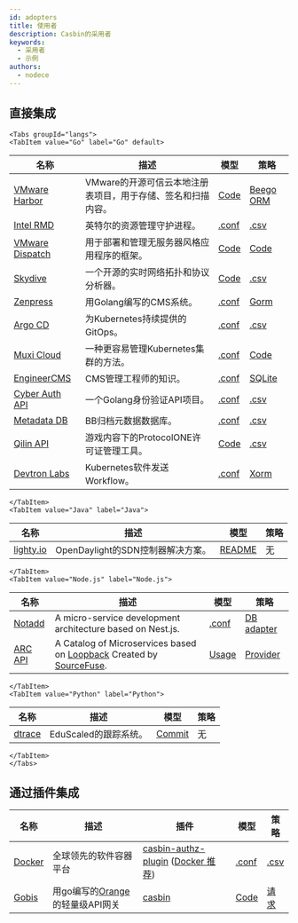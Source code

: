 ```yaml
---
id: adopters
title: 使用者
description: Casbin的采用者
keywords:
  - 采用者
  - 示例
authors:
  - nodece
---
```




## 直接集成

```mdx-code-block
<Tabs groupId="langs">
<TabItem value="Go" label="Go" default>
```

| 名称                                                              | 描述                                | 模型                                                                                                         | 策略                                                                                                   |
| --------------------------------------------------------------- | --------------------------------- | ---------------------------------------------------------------------------------------------------------- | ---------------------------------------------------------------------------------------------------- |
| [VMware Harbor](https://github.com/goharbor/harbor)             | VMware的开源可信云本地注册表项目，用于存储、签名和扫描内容。 | [Code](https://github.com/goharbor/harbor/blob/main/src/pkg/permission/evaluator/rbac/casbin.go) | [Beego ORM](https://github.com/goharbor/harbor/blob/main/src/common/rbac/project/rbac_role.go)    |
| [Intel RMD](https://github.com/intel/rmd)                       | 英特尔的资源管理守护进程。                     | [.conf](https://github.com/intel/rmd/blob/master/etc/rmd/acl/url/model.conf)                               | [.csv](https://github.com/intel/rmd/blob/master/etc/rmd/acl/url/policy.csv)                          |
| [VMware Dispatch](https://github.com/vmware/dispatch)           | 用于部署和管理无服务器风格应用程序的框架。             | [Code](https://github.com/vmware/dispatch/blob/master/pkg/identity-manager/handlers.go#L46-L55)            | [Code](https://github.com/vmware/dispatch/blob/master/pkg/identity-manager/handlers_test.go#L35-L45) |
| [Skydive](https://github.com/skydive-project/skydive)           | 一个开源的实时网络拓扑和协议分析器。                | [Code](https://github.com/skydive-project/skydive/blob/master/config/config.go#L136-L140)                  | [.csv](https://github.com/skydive-project/skydive/blob/master/rbac/policy.csv)                       |
| [Zenpress](https://github.com/insionng/zenpress)                | 用Golang编写的CMS系统。                  | [.conf](https://github.com/insionng/zenpress/blob/master/content/config/rbac_model.conf)                   | [Gorm](https://github.com/insionng/zenpress/blob/master/model/user.go#L53-L77)                       |
| [Argo CD](https://github.com/argoproj/argo-cd)                  | 为Kubernetes持续提供的GitOps。           | [.conf](https://github.com/argoproj/argo-cd/blob/master/assets/model.conf)                              | [.csv](https://github.com/argoproj/argo-cd/blob/master/assets/builtin-policy.csv)                 |
| [Muxi Cloud](https://github.com/muxiyun/Mae-old)                    | 一种更容易管理Kubernetes集群的方法。           | [.conf](https://github.com/muxiyun/Mae-old/blob/master/conf/casbinmodel.conf)                                  | [Code](https://github.com/muxiyun/Mae-old/blob/master/pkg/casbin/initPolicy.go#L21-L95)                  |
| [EngineerCMS](https://github.com/3xxx/EngineerCMS)              | CMS管理工程师的知识。                      | [.conf](https://github.com/3xxx/EngineerCMS/blob/master/conf/rbac_model.conf)                              | [SQLite](https://github.com/3xxx/EngineerCMS/blob/master/database/engineer.db)                       |
| [Cyber Auth API](https://github.com/CyberlifeCN/cyber-auth-api) | 一个Golang身份验证API项目。                | [.conf](https://github.com/CyberlifeCN/cyber-auth-api/blob/master/conf/authz_model.conf)                   | [.csv](https://github.com/CyberlifeCN/cyber-auth-api/blob/master/conf/authz_policy.csv)              |
| [Metadata DB](https://github.com/Bnei-Baruch/mdb)               | BB归档元数据数据库。                       | [.conf](https://github.com/Bnei-Baruch/mdb/blob/master/permissions/permissions_model.conf)                        | [.csv](https://github.com/Bnei-Baruch/mdb/blob/master/permissions/permissions_policy.csv)                   |
| [Qilin API](https://github.com/ProtocolONE/qilin.api)           | 游戏内容下的ProtocolONE许可证管理工具。         | [Code](https://github.com/ProtocolONE/rbac/blob/master/model.go)                                           | [.csv](https://github.com/ProtocolONE/rbac/tree/master/conf)                                         |
| [Devtron Labs](https://github.com/devtron-labs/devtron)         | Kubernetes软件发送Workflow。           | [.conf](https://github.com/devtron-labs/devtron/blob/main/auth_model.conf)                                 | [Xorm](https://github.com/devtron-labs/devtron/blob/main/pkg/user/casbin/Adapter.go)                 |

```mdx-code-block
</TabItem>
<TabItem value="Java" label="Java">
```

| 名称                                                               | 描述                       | 模型                                                                                                                                                                                  | 策略 |
| ---------------------------------------------------------------- | ------------------------ | ----------------------------------------------------------------------------------------------------------------------------------------------------------------------------------- | -- |
| [lighty.io](https://github.com/PantheonTechnologies/lighty-core) | OpenDaylight的SDN控制器解决方案。 | [README](https://github.com/PantheonTechnologies/lighty-core/blob/6f2ceaae6a68e08c96d14d2fa8ee060ad9f61606/lighty-examples/lighty-controller-springboot-netconf/README.md#security) | 无  |

```mdx-code-block
</TabItem>
<TabItem value="Node.js" label="Node.js">
```

| 名称                                                                      | 描述                                                                                                                                    | 模型                                                                                                                                | 策略                                                                                                                                  |
| ----------------------------------------------------------------------- | ------------------------------------------------------------------------------------------------------------------------------------- | --------------------------------------------------------------------------------------------------------------------------------- | ----------------------------------------------------------------------------------------------------------------------------------- |
| [Notadd](https://github.com/notadd/notadd)                              | A micro-service development architecture based on Nest.js.                                                                            | [.conf](https://github.com/notadd/notadd/blob/e58d0a0cf5d691c3fe20170e94cdd8e2c627abd4/apps/nest-upms/src/casbin/rbac_model.conf) | [DB adapter](https://github.com/notadd/notadd/blob/e58d0a0cf5d691c3fe20170e94cdd8e2c627abd4/apps/nest-upms/src/casbin/adapter.ts)   |
| [ARC API](https://github.com/sourcefuse/loopback4-microservice-catalog) | A Catalog of Microservices based on [Loopback](https://loopback.io/doc/en/lb4/) Created by [SourceFuse](https://www.sourcefuse.com/). | [Usage](https://github.com/sourcefuse/loopback4-authorization#Extension-enhancement-using-CASBIN-authorisation)                   | [Provider](https://github.com/sourcefuse/loopback4-authorization/blob/master/src/providers/casbin-authorization-action.provider.ts) |

```mdx-code-block
</TabItem>
<TabItem value="Python" label="Python">
```

| 名称                                            | 描述              | 模型                                                                                            | 策略 |
| --------------------------------------------- | --------------- | --------------------------------------------------------------------------------------------- | -- |
| [dtrace](https://github.com/EduScaled/dtrace) | EduScaled的跟踪系统。 | [Commit](https://github.com/EduScaled/dtrace/commit/6e8d6b52ec2fa120e8ad63f84a4aecc3eae14c02) | 无  |

```mdx-code-block
</TabItem>
</Tabs>
```


## 通过插件集成

| 名称                                                    | 描述                                                              | 插件                                                                                                                                                              | 模型                                                                                                   | 策略                                                                                                   |
| ----------------------------------------------------- | --------------------------------------------------------------- | --------------------------------------------------------------------------------------------------------------------------------------------------------------- | ---------------------------------------------------------------------------------------------------- | ---------------------------------------------------------------------------------------------------- |
| [Docker](https://github.com/docker/docker)            | 全球领先的软件容器平台                                                     | [casbin-authz-plugin](https://github.com/casbin/casbin-authz-plugin) ([Docker 推荐](https://docs.docker.com/engine/extend/legacy_plugins/#authorization-plugins)) | [.conf](https://github.com/casbin/casbin-authz-plugin/blob/master/examples/basic_model.conf)         | [.csv](https://github.com/casbin/casbin-authz-plugin/blob/master/examples/basic_policy.csv)          |
| [Gobis](https://github.com/orange-cloudfoundry/gobis) | 用go编写的[Orange](https://github.com/orange-cloudfoundry)的轻量级API网关 | [casbin](https://github.com/orange-cloudfoundry/gobis-middlewares/tree/master/casbin)                                                                           | [Code](https://github.com/orange-cloudfoundry/gobis-middlewares/blob/master/casbin/model.go#L52-L65) | [请求](https://github.com/orange-cloudfoundry/gobis-middlewares/blob/master/casbin/adapter.go#L46-L64) |

